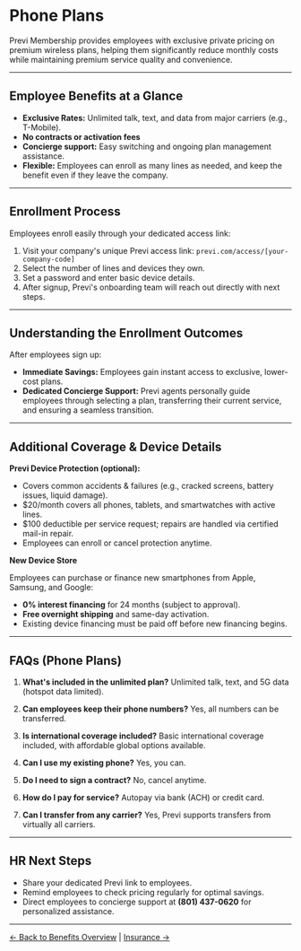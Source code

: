 # Phone Plans

Previ Membership provides employees with exclusive private pricing on premium wireless plans, helping them significantly reduce monthly costs while maintaining premium service quality and convenience.

---

## Employee Benefits at a Glance

- **Exclusive Rates:** Unlimited talk, text, and data from major carriers (e.g., T-Mobile).
- **No contracts or activation fees**
- **Concierge support:** Easy switching and ongoing plan management assistance.
- **Flexible:** Employees can enroll as many lines as needed, and keep the benefit even if they leave the company.

---

## Enrollment Process

Employees enroll easily through your dedicated access link:

1. Visit your company's unique Previ access link:
`previ.com/access/[your-company-code]`
2. Select the number of lines and devices they own.
3. Set a password and enter basic device details.
4. After signup, Previ's onboarding team will reach out directly with next steps.

---

## Understanding the Enrollment Outcomes

After employees sign up:

- **Immediate Savings:** Employees gain instant access to exclusive, lower-cost plans.
- **Dedicated Concierge Support:** Previ agents personally guide employees through selecting a plan, transferring their current service, and ensuring a seamless transition.

---

## Additional Coverage & Device Details

**Previ Device Protection (optional):**

- Covers common accidents & failures (e.g., cracked screens, battery issues, liquid damage).
- $20/month covers all phones, tablets, and smartwatches with active lines.
- $100 deductible per service request; repairs are handled via certified mail-in repair.
- Employees can enroll or cancel protection anytime.

**New Device Store**

Employees can purchase or finance new smartphones from Apple, Samsung, and Google:

- **0% interest financing** for 24 months (subject to approval).
- **Free overnight shipping** and same-day activation.
- Existing device financing must be paid off before new financing begins.

---

## FAQs (Phone Plans)

1. **What's included in the unlimited plan?**
Unlimited talk, text, and 5G data (hotspot data limited).

2. **Can employees keep their phone numbers?**
Yes, all numbers can be transferred.

3. **Is international coverage included?**
Basic international coverage included, with affordable global options available.

4. **Can I use my existing phone?**
Yes, you can.

5. **Do I need to sign a contract?**
No, cancel anytime.

6. **How do I pay for service?**
Autopay via bank (ACH) or credit card.

7. **Can I transfer from any carrier?**
Yes, Previ supports transfers from virtually all carriers.

---

## HR Next Steps

- Share your dedicated Previ link to employees.
- Remind employees to check pricing regularly for optimal savings.
- Direct employees to concierge support at **(801) 437-0620** for personalized assistance.

---

[← Back to Benefits Overview](./2.1%20Private%20Pricing%20as%20a%20Benefit.md) | [Insurance →](./2.3%20Insurance.md)
